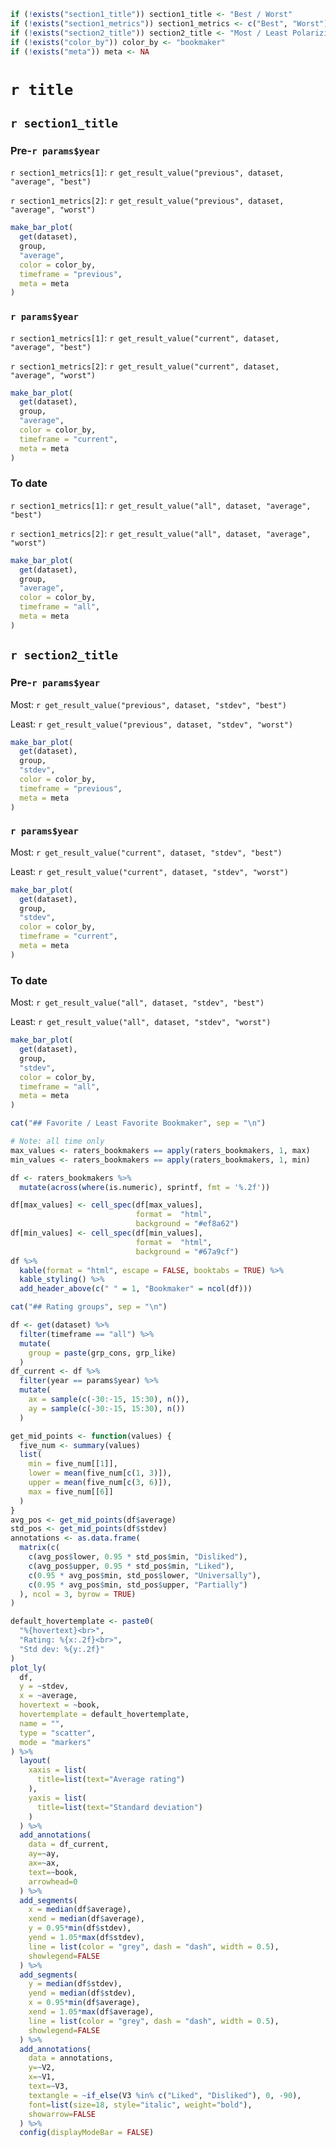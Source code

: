 ```r
if (!exists("section1_title")) section1_title <- "Best / Worst"
if (!exists("section1_metrics")) section1_metrics <- c("Best", "Worst")
if (!exists("section2_title")) section2_title <- "Most / Least Polarizing"
if (!exists("color_by")) color_by <- "bookmaker"
if (!exists("meta")) meta <- NA
```

# `r title`
## `r section1_title` {.tabset}
### Pre-`r params$year`

`r section1_metrics[1]`: `r get_result_value("previous", dataset, "average", "best")`

`r section1_metrics[2]`: `r get_result_value("previous", dataset, "average", "worst")`

```r
make_bar_plot(
  get(dataset),
  group,
  "average",
  color = color_by,
  timeframe = "previous",
  meta = meta
)
```
### `r params$year`

`r section1_metrics[1]`: `r get_result_value("current", dataset, "average", "best")`

`r section1_metrics[2]`: `r get_result_value("current", dataset, "average", "worst")`

```r
make_bar_plot(
  get(dataset),
  group,
  "average",
  color = color_by,
  timeframe = "current",
  meta = meta
)
```
### To date

`r section1_metrics[1]`: `r get_result_value("all", dataset, "average", "best")`

`r section1_metrics[2]`: `r get_result_value("all", dataset, "average", "worst")`

```r
make_bar_plot(
  get(dataset),
  group,
  "average",
  color = color_by,
  timeframe = "all",
  meta = meta
)
```

## `r section2_title` {.tabset}
### Pre-`r params$year`
Most: `r get_result_value("previous", dataset, "stdev", "best")`

Least: `r get_result_value("previous", dataset, "stdev", "worst")`

```r
make_bar_plot(
  get(dataset),
  group,
  "stdev",
  color = color_by,
  timeframe = "previous",
  meta = meta
)
```
### `r params$year`
Most: `r get_result_value("current", dataset, "stdev", "best")`

Least: `r get_result_value("current", dataset, "stdev", "worst")`

```r
make_bar_plot(
  get(dataset),
  group,
  "stdev",
  color = color_by,
  timeframe = "current",
  meta = meta
)
```
### To date
Most: `r get_result_value("all", dataset, "stdev", "best")`

Least: `r get_result_value("all", dataset, "stdev", "worst")`

```r
make_bar_plot(
  get(dataset),
  group,
  "stdev",
  color = color_by,
  timeframe = "all",
  meta = meta
)
```
<!-- TODO: Move additional chunks to their own files and add them as a paramter in the analysis list -->
```r
cat("## Favorite / Least Favorite Bookmaker", sep = "\n")
```
```r
# Note: all time only
max_values <- raters_bookmakers == apply(raters_bookmakers, 1, max)
min_values <- raters_bookmakers == apply(raters_bookmakers, 1, min)

df <- raters_bookmakers %>%
  mutate(across(where(is.numeric), sprintf, fmt = '%.2f'))

df[max_values] <- cell_spec(df[max_values],
                            format =  "html",
                            background = "#ef8a62")
df[min_values] <- cell_spec(df[min_values],
                            format =  "html",
                            background = "#67a9cf")
df %>%
  kable(format = "html", escape = FALSE, booktabs = TRUE) %>%
  kable_styling() %>%
  add_header_above(c(" " = 1, "Bookmaker" = ncol(df)))
```

```r
cat("## Rating groups", sep = "\n")
```
```r
df <- get(dataset) %>%
  filter(timeframe == "all") %>%
  mutate(
    group = paste(grp_cons, grp_like)
  )
df_current <- df %>%
  filter(year == params$year) %>%
  mutate(
    ax = sample(c(-30:-15, 15:30), n()),
    ay = sample(c(-30:-15, 15:30), n())
  )

get_mid_points <- function(values) {
  five_num <- summary(values)
  list(
    min = five_num[[1]],
    lower = mean(five_num[c(1, 3)]),
    upper = mean(five_num[c(3, 6)]),
    max = five_num[[6]]
  )
}
avg_pos <- get_mid_points(df$average)
std_pos <- get_mid_points(df$stdev)
annotations <- as.data.frame(
  matrix(c(
    c(avg_pos$lower, 0.95 * std_pos$min, "Disliked"),
    c(avg_pos$upper, 0.95 * std_pos$min, "Liked"),
    c(0.95 * avg_pos$min, std_pos$lower, "Universally"),
    c(0.95 * avg_pos$min, std_pos$upper, "Partially")
  ), ncol = 3, byrow = TRUE)
)

default_hovertemplate <- paste0(
  "%{hovertext}<br>",
  "Rating: %{x:.2f}<br>",
  "Std dev: %{y:.2f}"
)
plot_ly(
  df,
  y = ~stdev,
  x = ~average,
  hovertext = ~book,
  hovertemplate = default_hovertemplate,
  name = "",
  type = "scatter",
  mode = "markers"
) %>%
  layout(
    xaxis = list(
      title=list(text="Average rating")
    ),
    yaxis = list(
      title=list(text="Standard deviation")
    )
  ) %>%
  add_annotations(
    data = df_current,
    ay=~ay,
    ax=~ax,
    text=~book,
    arrowhead=0
  ) %>%
  add_segments(
    x = median(df$average),
    xend = median(df$average),
    y = 0.95*min(df$stdev),
    yend = 1.05*max(df$stdev),
    line = list(color = "grey", dash = "dash", width = 0.5),
    showlegend=FALSE
  ) %>%
  add_segments(
    y = median(df$stdev),
    yend = median(df$stdev),
    x = 0.95*min(df$average),
    xend = 1.05*max(df$average),
    line = list(color = "grey", dash = "dash", width = 0.5),
    showlegend=FALSE
  ) %>%
  add_annotations(
    data = annotations,
    y=~V2,
    x=~V1,
    text=~V3,
    textangle = ~if_else(V3 %in% c("Liked", "Disliked"), 0, -90),
    font=list(size=18, style="italic", weight="bold"),
    showarrow=FALSE
  ) %>%
  config(displayModeBar = FALSE)
```